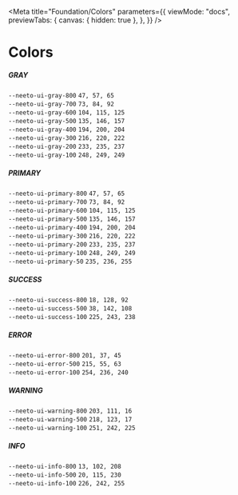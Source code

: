 
<Meta
  title="Foundation/Colors"
  parameters={{
    viewMode: "docs",
    previewTabs: {
      canvas: { hidden: true },
    },
  }}
/>

<style>{`
  .demo-color-swatch{
    width: 200px;
    height: 100px;
    border-radius: 5px;
    padding: 12px;
    font-size: 12px;
    display:flex;
    flex-direction:column;
    gap:12px;
  }
  .demo-color-swatch code{
    background:transparent;
    padding:0;
    outline:0;
    border:0;
    color: inherit;
    font-size: inherit;
  }
  .demo-color-swatch code:nth-child(2){
    font-weight:bold;
  }
  
`}</style>

# Colors

<div className="demo-color-swatch-wrapper p-10 rounded border neeto-ui-border-gray-300">
  <h5>GRAY</h5>
  <div className="demo-color-swatch-wrapper__row mb-10 flex flex-wrap gap-5">
    <div className="demo-color-swatch border neeto-ui-border-gray-300 neeto-ui-bg-gray-800 neeto-ui-text-white">
      <code>--neeto-ui-gray-800</code>
      <code>47, 57, 65</code>
    </div>
    <div className="demo-color-swatch border neeto-ui-border-gray-300 neeto-ui-bg-gray-700 neeto-ui-text-white">
      <code>--neeto-ui-gray-700</code>
      <code>73, 84, 92</code>
    </div>
    <div className="demo-color-swatch border neeto-ui-border-gray-300 neeto-ui-bg-gray-600 neeto-ui-text-white">
      <code>--neeto-ui-gray-600</code>
      <code>104, 115, 125</code>
    </div>
    <div className="demo-color-swatch border neeto-ui-border-gray-300 neeto-ui-bg-gray-500 neeto-ui-text-white">
      <code>--neeto-ui-gray-500</code>
      <code>135, 146, 157</code>
    </div>
    <div className="demo-color-swatch border neeto-ui-border-gray-300 neeto-ui-bg-gray-400">
      <code>--neeto-ui-gray-400</code>
      <code>194, 200, 204</code>
    </div>
    <div className="demo-color-swatch border neeto-ui-border-gray-300 neeto-ui-bg-gray-200">
      <code>--neeto-ui-gray-300</code>
      <code>216, 220, 222</code>
    </div>
    <div className="demo-color-swatch border neeto-ui-border-gray-300 neeto-ui-bg-gray-200">
      <code>--neeto-ui-gray-200</code>
      <code>233, 235, 237</code>
    </div>
    <div className="demo-color-swatch border neeto-ui-border-gray-300 neeto-ui-bg-gray-100">
      <code>--neeto-ui-gray-100</code>
      <code>248, 249, 249</code>
    </div>
  </div>
  <h5>PRIMARY</h5>
  <div className="demo-color-swatch-wrapper__row mb-10 flex flex-wrap gap-5">
    <div className="demo-color-swatch border neeto-ui-border-gray-300 neeto-ui-bg-primary-800 neeto-ui-text-white">
      <code>--neeto-ui-primary-800</code>
      <code>47, 57, 65</code>
    </div>
    <div className="demo-color-swatch border neeto-ui-border-gray-300 neeto-ui-bg-primary-700 neeto-ui-text-white">
      <code>--neeto-ui-primary-700</code>
      <code>73, 84, 92</code>
    </div>
    <div className="demo-color-swatch border neeto-ui-border-gray-300 neeto-ui-bg-primary-600 neeto-ui-text-white">
      <code>--neeto-ui-primary-600</code>
      <code>104, 115, 125</code>
    </div>
    <div className="demo-color-swatch border neeto-ui-border-gray-300 neeto-ui-bg-primary-500 neeto-ui-text-white">
      <code>--neeto-ui-primary-500</code>
      <code>135, 146, 157</code>
    </div>
    <div className="demo-color-swatch border neeto-ui-border-gray-300 neeto-ui-bg-primary-400 neeto-ui-text-white">
      <code>--neeto-ui-primary-400</code>
      <code>194, 200, 204</code>
    </div>
    <div className="demo-color-swatch border neeto-ui-border-gray-300 neeto-ui-bg-primary-200">
      <code>--neeto-ui-primary-300</code>
      <code>216, 220, 222</code>
    </div>
    <div className="demo-color-swatch border neeto-ui-border-gray-300 neeto-ui-bg-primary-200">
      <code>--neeto-ui-primary-200</code>
      <code>233, 235, 237</code>
    </div>
    <div className="demo-color-swatch border neeto-ui-border-gray-300 neeto-ui-bg-primary-100">
      <code>--neeto-ui-primary-100</code>
      <code>248, 249, 249</code>
    </div>
    <div className="demo-color-swatch border neeto-ui-border-gray-300 neeto-ui-bg-primary-50">
      <code>--neeto-ui-primary-50</code>
      <code>235, 236, 255</code>
    </div>
  </div>
  <h5>SUCCESS</h5>
  <div className="demo-color-swatch-wrapper__row mb-10 flex flex-wrap gap-5">
    <div className="demo-color-swatch border neeto-ui-border-gray-300 neeto-ui-bg-success-800 neeto-ui-text-white">
      <code>--neeto-ui-success-800</code>
      <code>18, 128, 92</code>
    </div>
    <div className="demo-color-swatch border neeto-ui-border-gray-300 neeto-ui-bg-success-500 neeto-ui-text-white">
      <code>--neeto-ui-success-500</code>
      <code>38, 142, 108</code>
    </div>
    <div className="demo-color-swatch border neeto-ui-border-gray-300 neeto-ui-bg-success-100">
      <code>--neeto-ui-success-100</code>
      <code>225, 243, 238</code>
    </div>
  </div>
  <h5>ERROR</h5>
  <div className="demo-color-swatch-wrapper__row mb-10 flex flex-wrap gap-5">
    <div className="demo-color-swatch border neeto-ui-border-gray-300 neeto-ui-bg-error-800 neeto-ui-text-white">
      <code>--neeto-ui-error-800</code>
      <code>201, 37, 45</code>
    </div>
    <div className="demo-color-swatch border neeto-ui-border-gray-300 neeto-ui-bg-error-500 neeto-ui-text-white">
      <code>--neeto-ui-error-500</code>
      <code>215, 55, 63</code>
    </div>
    <div className="demo-color-swatch border neeto-ui-border-gray-300 neeto-ui-bg-error-100">
      <code>--neeto-ui-error-100</code>
      <code>254, 236, 240</code>
    </div>
  </div>
  <h5>WARNING</h5>
  <div className="demo-color-swatch-wrapper__row mb-10 flex flex-wrap gap-5">
    <div className="demo-color-swatch border neeto-ui-border-gray-300 neeto-ui-bg-warning-800 neeto-ui-text-white">
      <code>--neeto-ui-warning-800</code>
      <code>203, 111, 16</code>
    </div>
    <div className="demo-color-swatch border neeto-ui-border-gray-300 neeto-ui-bg-warning-500 neeto-ui-text-white">
      <code>--neeto-ui-warning-500</code>
      <code>218, 123, 17</code>
    </div>
    <div className="demo-color-swatch border neeto-ui-border-gray-300 neeto-ui-bg-warning-100">
      <code>--neeto-ui-warning-100</code>
      <code>251, 242, 225</code>
    </div>
  </div>
  <h5>INFO</h5>
  <div className="demo-color-swatch-wrapper__row mb-10 flex flex-wrap gap-5">
    <div className="demo-color-swatch border neeto-ui-border-gray-300 neeto-ui-bg-info-800 neeto-ui-text-white">
      <code>--neeto-ui-info-800</code>
      <code>13, 102, 208</code>
    </div>
    <div className="demo-color-swatch border neeto-ui-border-gray-300 neeto-ui-bg-info-500 neeto-ui-text-white">
      <code>--neeto-ui-info-500</code>
      <code>20, 115, 230</code>
    </div>
    <div className="demo-color-swatch border neeto-ui-border-gray-300 neeto-ui-bg-info-100">
      <code>--neeto-ui-info-100</code>
      <code>226, 242, 255</code>
    </div>
  </div>
</div>
